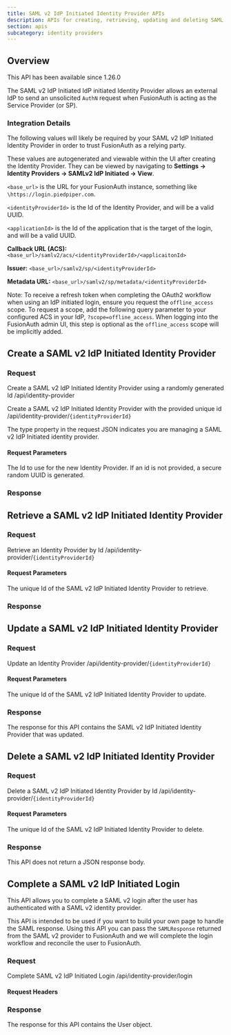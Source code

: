 ```yaml
---
title: SAML v2 IdP Initiated Identity Provider APIs
description: APIs for creating, retrieving, updating and deleting SAML v2 IdP Initiated identity providers
section: apis
subcategory: identity providers
---
```



<PremiumEditionBlurb idp_since="12600" idp_display_name="SAML v2 IdP Initiated" />

## Overview

<Aside type="version">
This API has been available since 1.26.0
</Aside>

The SAML v2 IdP Initiated IdP initiated Identity Provider allows an external IdP to send an unsolicited `AuthN` request when FusionAuth is acting as the Service Provider (or SP).

### Integration Details

The following values will likely be required by your SAML v2 IdP Initiated Identity Provider in order to trust FusionAuth as a relying party.

These values are autogenerated and viewable within the UI after creating the Identity Provider. They can be viewed by navigating to <strong>Settings -> Identity Providers -> SAMLv2 IdP Initiated -> View</strong>.

`<base_url>` is the URL for your FusionAuth instance, something like `\https://login.piedpiper.com`.

`<identityProviderId>` is the Id of the Identity Provider, and will be a valid UUID.

`<applicationId>` is the Id of the application that is the target of the login, and will be a valid UUID.

**Callback URL (ACS):**
`<base_url>/samlv2/acs/<identityProviderId>/<applicaitonId>`

**Issuer:**
`<base_url>/samlv2/sp/<identityProviderId>`

**Metadata URL:**
`<base_url>/samlv2/sp/metadata/<identityProviderId>`

Note: To receive a refresh token when completing the OAuth2 workflow when using an IdP initiated login, ensure you request the `offline_access` scope. To request a scope, add the following query parameter to your configured ACS in your IdP, `?scope=offline_access`. When logging into the FusionAuth admin UI, this step is optional as the `offline_access` scope will be implicitly added.

## Create a SAML v2 IdP Initiated Identity Provider

### Request

<APIAuthentication icon="lock">Create a SAML v2 IdP Initiated Identity Provider using a randomly generated Id</APIAuthentication>
<APIURI method="POST">/api/identity-provider</APIURI>

<APIAuthentication icon="lock">Create a SAML v2 IdP Initiated Identity Provider with the provided unique id</APIAuthentication>
<APIURI method="POST">/api/identity-provider/`{identityProviderId}`</APIURI>

The <InlineField>type</InlineField> property in the request JSON indicates you are managing a SAML v2 IdP Initiated identity provider.

#### Request Parameters

<APIBlock>
  <APIField name="identityProviderId" type="UUID" optional defaults="secure random UUID">
    The Id to use for the new Identity Provider. If an id is not provided, a secure random UUID is generated.
  </APIField>
</APIBlock>

<Samlv2RequestBody idp_display_name={idp_display_name}
                   idp_since={idp_since}
                   idp_linking_strategy={idp_linking_strategy}
                   samlv2_idp_initiated={samlv2_idp_initiated} />

### Response

<StandardPostResponseCodes never_search_error />

<Samlv2ResponseBody idp_display_name={idp_display_name}
                    idp_since={idp_since}
                    idp_linking_strategy={idp_linking_strategy}
                    samlv2_idp_initiated={samlv2_idp_initiated} />

## Retrieve a SAML v2 IdP Initiated Identity Provider

### Request
<APIAuthentication icon="lock">Retrieve an Identity Provider by Id</APIAuthentication>
<APIURI method="GET">/api/identity-provider/`{identityProviderId}`</APIURI>

#### Request Parameters

<APIBlock>
  <APIField name="identityProviderId" type="UUID" required>
    The unique Id of the SAML v2 IdP Initiated Identity Provider to retrieve.
  </APIField>
</APIBlock>

### Response

<StandardGetResponseCodes never_search_error />

<Samlv2ResponseBody idp_display_name={idp_display_name}
                    idp_since={idp_since}
                    idp_linking_strategy={idp_linking_strategy}
                    samlv2_idp_initiated={samlv2_idp_initiated}/>

## Update a SAML v2 IdP Initiated Identity Provider

<GenericUpdateExplanationFragment capitalized_object_name="SAML v2 IdP Initiated Identity Provider" />

### Request

<APIAuthentication icon="lock">Update an Identity Provider</APIAuthentication>
<APIURI method="PUT">/api/identity-provider/`{identityProviderId}`</APIURI>

<PatchSupport api_endpoint="/api/identity-provider/`{identityProviderId}`" />

#### Request Parameters

<APIBlock>
  <APIField name="identityProviderId" type="UUID" required>
    The unique Id of the SAML v2 IdP Initiated Identity Provider to update.
  </APIField>
</APIBlock>

<Samlv2RequestBody idp_display_name={idp_display_name}
                   idp_since={idp_since}
                   idp_linking_strategy={idp_linking_strategy}
                   samlv2_idp_initiated={samlv2_idp_initiated}/>

### Response

The response for this API contains the SAML v2 IdP Initiated Identity Provider that was updated.

<StandardPutResponseCodes never_search_error />

<Samlv2ResponseBody idp_display_name={idp_display_name}
                    idp_since={idp_since}
                    idp_linking_strategy={idp_linking_strategy}
                    samlv2_idp_initiated={samlv2_idp_initiated}/>

## Delete a SAML v2 IdP Initiated Identity Provider

### Request

<APIAuthentication icon="lock">Delete a SAML v2 IdP Initiated Identity Provider by Id</APIAuthentication>
<APIURI method="DELETE">/api/identity-provider/`{identityProviderId}`</APIURI>

#### Request Parameters

<APIBlock>
  <APIField name="identityProviderId" type="UUID" required>
    The unique Id of the SAML v2 IdP Initiated Identity Provider to delete.
  </APIField>
</APIBlock>

### Response

This API does not return a JSON response body.

<StandardDeleteResponseCodes never_search_error />

## Complete a SAML v2 IdP Initiated Login

This API allows you to complete a SAML v2 login after the user has authenticated with a SAML v2 identity provider.

This API is intended to be used if you want to build your own page to handle the SAML response. Using this API you can pass the `SAMLResponse` returned from the SAML v2 provider to FusionAuth and we will complete the login workflow and reconcile the user to FusionAuth.

<SamlCompleteUserRegistration />

### Request

<APIAuthentication icon="unlock">Complete SAML v2 IdP Initiated Login</APIAuthentication>
<APIURI method="POST">/api/identity-provider/login</APIURI>

#### Request Headers

<APIBlock>
  <XForwardedForHeader />
  <XFusionauthTenantIdHeaderScopedOperationRowOnly />
</APIBlock>

<IdentityProviderLoginRequestBody idp_display_name={idp_display_name}
                                  idp_since={idp_since}
                                  idp_linking_strategy={idp_linking_strategy}/>

### Response

The response for this API contains the User object.

<IdentityProviderLoginResponseBody idp_display_name={idp_display_name}
                                   idp_since={idp_since}
                                   idp_linking_strategy={idp_linking_strategy}/>
